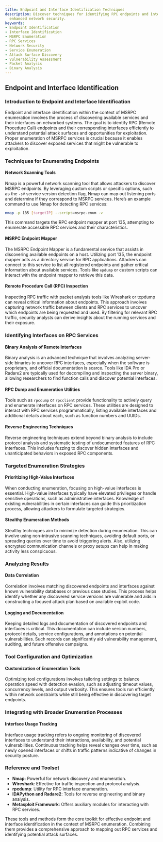 ```yaml
---
title: Endpoint and Interface Identification Techniques
description: Discover techniques for identifying RPC endpoints and interfaces for
  enhanced network security.
keywords:
- Endpoint Identification
- Interface Identification
- MSRPC Enumeration
- RPC Services
- Network Security
- Service Enumeration
- Attack Surface Discovery
- Vulnerability Assessment
- Packet Analysis
- Binary Analysis
---
```


## Endpoint and Interface Identification

### Introduction to Endpoint and Interface Identification

Endpoint and interface identification within the context of MSRPC enumeration involves the process of discovering available services and their interfaces on networked systems. The goal is to identify RPC (Remote Procedure Call) endpoints and their corresponding interfaces efficiently to understand potential attack surfaces and opportunities for exploitation. Proper enumeration of MSRPC services is crucial because it enables attackers to discover exposed services that might be vulnerable to exploitation.

### Techniques for Enumerating Endpoints

#### Network Scanning Tools

Nmap is a powerful network scanning tool that allows attackers to discover MSRPC endpoints. By leveraging custom scripts or specific options, such as the `-sV` service version detection flag, Nmap can map out listening ports and determine if they correspond to MSRPC services. Here’s an example command to use Nmap for detecting RPC services:

```bash
nmap -p 135 [targetIP] --script=msrpc-enum -v
```

This command targets the RPC endpoint mapper at port 135, attempting to enumerate accessible RPC services and their characteristics.

#### MSRPC Endpoint Mapper

The MSRPC Endpoint Mapper is a fundamental service that assists in discovering available endpoints on a host. Utilizing port 135, the endpoint mapper acts as a directory service for RPC applications. Attackers can connect to this service to list all registered endpoints and gather critical information about available services. Tools like `epdump` or custom scripts can interact with the endpoint mapper to retrieve this data.

#### Remote Procedure Call (RPC) Inspection

Inspecting RPC traffic with packet analysis tools like Wireshark or tcpdump can reveal critical information about endpoints. This approach involves capturing network traffic between clients and RPC services to uncover which endpoints are being requested and used. By filtering for relevant RPC traffic, security analysts can derive insights about the running services and their exposure.

### Identifying Interfaces on RPC Services

#### Binary Analysis of Remote Interfaces

Binary analysis is an advanced technique that involves analyzing server-side binaries to uncover RPC interfaces, especially when the software is proprietary, and official documentation is scarce. Tools like IDA Pro or Radare2 are typically used for decompiling and inspecting the server binary, allowing researchers to find function calls and discover potential interfaces.

#### RPC Dump and Enumeration Utilities

Tools such as `rpcdump` or `rpcclient` provide functionality to actively query and enumerate interfaces on RPC services. These utilities are designed to interact with RPC services programmatically, listing available interfaces and additional details about each, such as function numbers and UUIDs.

#### Reverse Engineering Techniques

Reverse engineering techniques extend beyond binary analysis to include protocol analysis and systematic testing of undocumented features of RPC interfaces. This includes fuzzing to discover hidden interfaces and unanticipated behaviors in exposed RPC components.

### Targeted Enumeration Strategies

#### Prioritizing High-Value Interfaces

When conducting enumeration, focusing on high-value interfaces is essential. High-value interfaces typically have elevated privileges or handle sensitive operations, such as administrative interfaces. Knowledge of existing vulnerabilities in certain interfaces can guide this prioritization process, allowing attackers to formulate targeted strategies.

#### Stealthy Enumeration Methods

Stealthy techniques aim to minimize detection during enumeration. This can involve using non-intrusive scanning techniques, avoiding default ports, or spreading queries over time to avoid triggering alerts. Also, utilizing encrypted communication channels or proxy setups can help in making activity less conspicuous.

### Analyzing Results

#### Data Correlation

Correlation involves matching discovered endpoints and interfaces against known vulnerability databases or previous case studies. This process helps identify whether any discovered service versions are vulnerable and aids in constructing a focused attack plan based on available exploit code.

#### Logging and Documentation

Keeping detailed logs and documentation of discovered endpoints and interfaces is critical. This documentation can include version numbers, protocol details, service configurations, and annotations on potential vulnerabilities. Such records can significantly aid vulnerability management, auditing, and future offensive campaigns.

### Tool Configuration and Optimization

#### Customization of Enumeration Tools

Optimizing tool configurations involves tailoring settings to balance operation speed with detection evasion, such as adjusting timeout values, concurrency levels, and output verbosity. This ensures tools run efficiently within network constraints while still being effective in discovering target endpoints.

### Integrating with Broader Enumeration Processes

#### Interface Usage Tracking

Interface usage tracking refers to ongoing monitoring of discovered interfaces to understand their interactions, availability, and potential vulnerabilities. Continuous tracking helps reveal changes over time, such as newly opened interfaces or shifts in traffic patterns indicative of changes in security posture.

### Reference and Toolset

- **Nmap**: Powerful for network discovery and enumeration.
- **Wireshark**: Effective for traffic inspection and protocol analysis.
- **rpcdump**: Utility for RPC interface enumeration.
- **IDAPython and Radare2**: Tools for reverse engineering and binary analysis.
- **Metasploit Framework**: Offers auxiliary modules for interacting with RPC services.

These tools and methods form the core toolkit for effective endpoint and interface identification in the context of MSRPC enumeration. Combining them provides a comprehensive approach to mapping out RPC services and identifying potential attack surfaces.